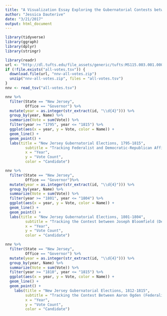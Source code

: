 ```yaml
---
title: "A Visualization Essay Exploring the Gubernatorial Contests between Democratic-Republican and Federalist Candiates, 1795-1815"
author: "Jessica Dauterive"
date: "3/21/2017"
output: html_document
---
```


```r
library(tidyverse)
library(ggraph)
library(dplyr)
library(stringr)

library(readr)
url <- "http://dl.tufts.edu/file_assets/generic/tufts:MS115.003.001.00001/0"
if (!file.exists("all-votes.tsv")) {
  download.file(url, "nnv-all-votes.zip")
  unzip("nnv-all-votes.zip", files = "all-votes.tsv")
}
nnv <- read_tsv("all-votes.tsv")
```

```r
nnv %>%
  filter(State == "New Jersey",
         Office == "Governor") %>% 
  mutate(year = as.integer(str_extract(id, "\\d{4}"))) %>%
  group_by(year, Name) %>%
  summarize(Vote = sum(Vote)) %>%
  filter(year >= "1795", year <= "1815") %>% 
  ggplot(aes(x = year, y = Vote, color = Name)) +
  geom_line() +
  geom_point() +
  labs(title = "New Jersey Gubernatorial Elections, 1795-1815",
         subtitle = "Tracking Federalist and Democratic-Republican Affiliations in New Jersey state politics in the Early Republic",
         x = "Year",
         y = "Vote Count",
         color = "Candidate")
```

```r
nnv %>%
  filter(State == "New Jersey",
         Office == "Governor")%>% 
  mutate(year = as.integer(str_extract(id, "\\d{4}"))) %>%
  group_by(year, Name) %>%
  summarize(Vote = sum(Vote)) %>%
  filter(year >= "1801", year <= "1804") %>% 
  ggplot(aes(x = year, y = Vote, color = Name)) +
  geom_line() +
  geom_point() +
  labs(title = "New Jersey Gubernatorial Elections, 1801-1804",
         subtitle = "Tracking the Contest between Joseph Bloomfield (Democratic-Republican) and Richard Stockton (Federalist)",
         x = "Year",
         y = "Vote Count",
         color = "Candidate")
```

```r
nnv %>%
  filter(State == "New Jersey",
         Office == "Governor") %>% 
  mutate(year = as.integer(str_extract(id, "\\d{4}"))) %>%
  group_by(year, Name) %>%
  summarize(Vote = sum(Vote)) %>%
  filter(year >= "1810", year <= "1815") %>% 
  ggplot(aes(x = year, y = Vote, color = Name)) +
  geom_line() +
  geom_point() +
    labs(title = "New Jersey Gubernatorial Elections, 1812-1815",
         subtitle = "Tracking the Contest Between Aaron Ogden (Federalist) and William S. Pennington (Democratic-Republican)",
         x = "Year",
         y = "Vote Count",
         color = "Candidate")
```
